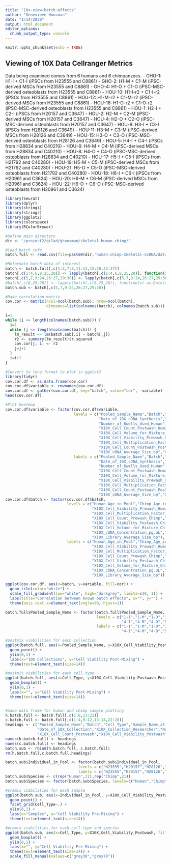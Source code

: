 ```yaml
---
title: "10x-view-batch-effects"
author: "Genevieve Housman"
date: "1/14/2020"
output: html_document
editor_options: 
  chunk_output_type: console
---
```


```r
knitr::opts_chunk$set(echo = TRUE)
```

## Viewing of 10X Data Cellranger Metrics

Data being examined comes from 6 humans and 6 chimpanzees.
- GHO-1:  H1-I + C1-I (iPSCs from H23555 and C8861)
- GHO-2:  H1-M + C1-M (iPSC-derived MSCs from H23555 and C8861)
- GHO-4:  H1-O + C1-O (iPSC-MSC-derived osteoblasts from H23555 and C8861)
- HOU-10: H1-I-r2 + C1-I-r2 (iPSCs from H23555 and C8861)
- HOU-12: H1-M-r2 + C1-M-r2 (iPSC-derived MSCs from H23555 and C8861)
- HOU-16: H1-O-r2 + C1-O-r2 (iPSC-MSC-derived osteoblasts from H23555 and C8861)
- HOU-1:  H2-I + C2-I (iPSCs from H20157 and C3647)
- HOU-2:  H2-M + C2-M (iPSC-derived MSCs from H20157 and C3647)
- HOU-4:  H2-O + C2-O (iPSC-MSC-derived osteoblasts from H20157 and C3647)
- HOU-9:  H3-I + C3-I (iPSCs from H28126 and C3649)
- HOU-11: H3-M + C3-M (iPSC-derived MSCs from H28126 and C3649)
- HOU-15: H3-O + C3-O (iPSC-MSC-derived osteoblasts from H28126 and C3649)
- HOU-5:  H4-I + C4-I (iPSCs from H28834 and C40210)
- HOU-6:  H4-M + C4-M (iPSC-derived MSCs from H28834 and C40210)
- HOU-8:  H4-O + C4-O (iPSC-MSC-derived osteoblasts from H28834 and C40210)
- HOU-17:	H5-I + C5-I (iPSCs from H21792 and C40280)
- HOU-19:	H5-M + C5-M (iPSC-derived MSCs from H21792 and C40280)
- HOU-21:	H5-O + C5-O (iPSC-MSC-derived osteoblasts from H21792 and C40280)
- HOU-18:	H6-I + C6-I (iPSCs from H20961 and C3624)
- HOU-20:	H6-M + C6-M (iPSC-derived MSCs from H20961 and C3624)
- HOU-22:	H6-O + C6-O (iPSC-MSC-derived osteoblasts from H20961 and C3624)

```r

library(Seurat)
library(dplyr)
library(stringi)
library(stringr)
library(ggplot2)
library(colorspace)
library(RColorBrewer)

```

```r

#Define main directory
dir <- '/project2/gilad/ghousman/skeletal-human-chimp/'

#Load batch info
batch.full <- read.csv(file=paste0(dir,'human-chimp-skeletal-scRNA/data/scrna-batch.csv'), header=TRUE, sep=",")

#Reformate batch data of interest
batch <- batch.full[,c(1:3,7:8,11:13,15:30,32:37)]
batch[,c(1:4,6,8,25,28)] <- lapply(batch[,c(1:4,6,8,25,28)], function(x) as.factor(x))
batch[,c(5,7,9:24,26:27,29:30)] <- lapply(batch[,c(5,7,9:24,26:27,29:30)], function(x) as.numeric(as.character(x)))
#batch[,c(8,25,28)] <- lapply(batch[,c(8,25,28)], function(x) as.Date(x, "%m/%d/%y"))
batch.sub <- batch[,c(5,7,9:24,26:27,29:30)]

#Make correlation matrix
cov.cor <- matrix(ncol=ncol(batch.sub), nrow=ncol(batch),
                  dimnames=list(colnames(batch), colnames(batch.sub)))

i=1
while (i <= length(colnames(batch.sub))) { 
  j=1
  while (j <= length(colnames(batch))) { 
    lm_result <- lm(batch.sub[,i] ~ batch[,j]) 
    r2 <- summary(lm_result)$r.squared 
    cov.cor[j, i] <- r2 
    j=j+1
  }
  i=i+1
}

#Convert to long format to plot in ggplot2
library(tidyr)
cov.cor.df <- as.data.frame(cov.cor) 
cov.cor.df$variable <- rownames(cov.cor.df) 
cov.cor.df <- gather(cov.cor.df, key="batch", value="cor", -variable) 
head(cov.cor.df) 

#Plot heatmap
cov.cor.df$variable <- factor(cov.cor.df$variable, 
                              levels = c("Pooled_Sample_Name","Batch","Cell_Type","Human_Sex_in_Pool","Chimp_Sex_in_Pool","Date_of_10X_Collection",
                                         "Date_of_10X_cDNA_Synthesis","Date_of_10X_Library_Prep","Human_Age_in_Pool","Chimp_Age_in_Pool",
                                         "Number_of_6wells_Used_Human","X10X_Cell_Count_Prewash_Human","X10X_Cell_Viability_Prewash_Human",
                                         "X10X_Cell_Count_Postwash_Human","X10X_Cell_Viability_Postwash_Human","X10X_Cell_Multiplication_Factor_for_Mixture_Human",
                                         "X10X_Cell_Volume_for_Mixture_Human","Number_of_6wells_Used_Chimp","X10X_Cell_Count_Prewash_Chimp",
                                         "X10X_Cell_Viability_Prewash_Chimp","X10X_Cell_Count_Postwash_Chimp","X10X_Cell_Viability_Postwash_Chimp",
                                         "X10X_Cell_Multiplication_Factor_for_Mixture_Chimp","X10X_Cell_Volume_for_Mixture_Chimp",
                                         "X10X_Cell_Count_Postwash_Postmix","X10X_Cell_Viability_Postwash_Postmix","X10X_cDNA_Concentration_pg.uL",
                                         "X10X_cDNA_Average_Size_bp","X10X_Library_Concentration_pg.uL","X10X_Library_Average_Size_bp"), 
                              labels = c("Pooled_Sample_Name","Batch","Cell_Type","Human_Sex_in_Pool","Chimp_Sex_in_Pool","Date_of_10X_Collection",
                                         "Date_of_10X_cDNA_Synthesis","Date_of_10X_Library_Prep","Human_Age_in_Pool","Chimp_Age_in_Pool",
                                         "Number_of_6wells_Used_Human","X10X_Cell_Count_Prewash_Human","X10X_Cell_Viability_Prewash_Human",
                                         "X10X_Cell_Count_Postwash_Human","X10X_Cell_Viability_Postwash_Human","X10X_Cell_Multiplication_Factor_for_Mixture_Human",
                                         "X10X_Cell_Volume_for_Mixture_Human","Number_of_6wells_Used_Chimp","X10X_Cell_Count_Prewash_Chimp",
                                         "X10X_Cell_Viability_Prewash_Chimp","X10X_Cell_Count_Postwash_Chimp","X10X_Cell_Viability_Postwash_Chimp",
                                         "X10X_Cell_Multiplication_Factor_for_Mixture_Chimp","X10X_Cell_Volume_for_Mixture_Chimp",
                                         "X10X_Cell_Count_Postwash_Postmix","X10X_Cell_Viability_Postwash_Postmix","X10X_cDNA_Concentration_pg.uL",
                                         "X10X_cDNA_Average_Size_bp","X10X_Library_Concentration_pg.uL","X10X_Library_Average_Size_bp"))
cov.cor.df$batch <- factor(cov.cor.df$batch, 
                           levels = c("Human_Age_in_Pool","Chimp_Age_in_Pool","Number_of_6wells_Used_Human","X10X_Cell_Count_Prewash_Human",
                                      "X10X_Cell_Viability_Prewash_Human","X10X_Cell_Count_Postwash_Human","X10X_Cell_Viability_Postwash_Human",
                                      "X10X_Cell_Multiplication_Factor_for_Mixture_Human","X10X_Cell_Volume_for_Mixture_Human","Number_of_6wells_Used_Chimp",
                                      "X10X_Cell_Count_Prewash_Chimp","X10X_Cell_Viability_Prewash_Chimp","X10X_Cell_Count_Postwash_Chimp",
                                      "X10X_Cell_Viability_Postwash_Chimp","X10X_Cell_Multiplication_Factor_for_Mixture_Chimp",
                                      "X10X_Cell_Volume_for_Mixture_Chimp","X10X_Cell_Count_Postwash_Postmix","X10X_Cell_Viability_Postwash_Postmix",
                                      "X10X_cDNA_Concentration_pg.uL","X10X_cDNA_Average_Size_bp","X10X_Library_Concentration_pg.uL",
                                      "X10X_Library_Average_Size_bp"),
                           labels = c("Human_Age_in_Pool","Chimp_Age_in_Pool","Number_of_6wells_Used_Human","X10X_Cell_Count_Prewash_Human",
                                      "X10X_Cell_Viability_Prewash_Human","X10X_Cell_Count_Postwash_Human","X10X_Cell_Viability_Postwash_Human",
                                      "X10X_Cell_Multiplication_Factor_for_Mixture_Human","X10X_Cell_Volume_for_Mixture_Human","Number_of_6wells_Used_Chimp",
                                      "X10X_Cell_Count_Prewash_Chimp","X10X_Cell_Viability_Prewash_Chimp","X10X_Cell_Count_Postwash_Chimp",
                                      "X10X_Cell_Viability_Postwash_Chimp","X10X_Cell_Multiplication_Factor_for_Mixture_Chimp",
                                      "X10X_Cell_Volume_for_Mixture_Chimp","X10X_Cell_Count_Postwash_Postmix","X10X_Cell_Viability_Postwash_Postmix",
                                      "X10X_cDNA_Concentration_pg.uL","X10X_cDNA_Average_Size_bp","X10X_Library_Concentration_pg.uL",
                                      "X10X_Library_Average_Size_bp")) 

ggplot(cov.cor.df, aes(x=batch, y=variable, fill=cor)) +
  geom_tile(color="white") +
  scale_fill_gradient(low="white", high="darkgrey", limits=c(0, 1)) + 
  labs(title="Correlation between known batch effects", x="", y="") +
  theme(axis.text.x=element_text(angle=90, hjust=1))

```

```r

batch.full$Pooled_Sample_Name <- factor(batch.full$Pooled_Sample_Name,
                                        levels = c("1-I","1-M","1-O","1-I-r2","1-M-r2","1-O-r2","2-I","2-M","2-O","3-I","3-M","3-O",
                                                   "4-I","4-M","4-O","5-I","5-M","5-O","6-I","6-M","6-O"),
                                        labels = c("1-I","1-M","1-O","1-I-r2","1-M-r2","1-O-r2","2-I","2-M","2-O","3-I","3-M","3-O",
                                                   "4-I","4-M","4-O","5-I","5-M","5-O","6-I","6-M","6-O"))

#postmix viabilities for each collection
ggplot(batch.full, aes(x=Pooled_Sample_Name, y=X10X_Cell_Viability_Postwash_Postmix)) +
  geom_point() +
  ylim(0,1) +
  labs(x="10X Collections", y="Cell Viability Post-Mixing") +
  theme(text=element_text(size=14)) 

#postmix viabilities for each cell type
ggplot(batch.full, aes(x=Cell_Type, y=X10X_Cell_Viability_Postwash_Postmix)) +
  geom_boxplot() +
  ylim(0,1) +
  labs(x="", y="Cell Viability Post-Mixing") +
  theme(text=element_text(size=14)) 


#make data frame for human and chimp sample plotting
h.batch.full <- batch.full[,c(1:8,13:21)]
c.batch.full <- batch.full[,c(1:4,9:12,13:14,22:28)]
headings <- c("Pooled_Sample_Name","Batch","Cell_Type","Sample_Name_at_Core","Sample_in_Pool","Individual_in_Pool","Sex_in_Pool","Age_in_Pool",
              "Date_of_10X_Collection","X10X_Collection_Researcher","Number_of_6wells_Used","X10X_Cell_Count_Prewash","X10X_Cell_Viability_Prewash",
              "X10X_Cell_Count_Postwash","X10X_Cell_Viability_Postwash","X10X_Cell_Multiplication_Factor_for_Mixture_Human","X10X_Cell_Volume_for_Mixture_Human")
names(h.batch.full) <- headings
names(c.batch.full) <- headings
batch.sub <- rbind(h.batch.full, c.batch.full)
rm(h.batch.full,c.batch.full,headings)

batch.sub$Individual_in_Pool <- factor(batch.sub$Individual_in_Pool,
                                levels = c("H23555","H20157","H28126","H28834","H21792","H20961","C8861","C3647","C3649","C40210","C40280","C3624"),
                                labels = c("H23555","H20157","H28126","H28834","H21792","H20961","C8861","C3647","C3649","C40210","C40280","C3624"))
batch.sub$Species <- c(rep("Human",21),rep("Chimp",21))
batch.sub$Species <- factor(batch.sub$Species, levels=c("Human","Chimp"), labels=c("Human","Chimp"))

#premix viabilities for each sample
ggplot(batch.sub, aes(x=Individual_in_Pool, y=X10X_Cell_Viability_Postwash)) +
  geom_point() +
  facet_grid(Cell_Type~.) +
  ylim(0,1) +
  labs(x="Samples", y="Cell Viability Pre-Mixing") +
  theme(text=element_text(size=14)) 

#premix viabilities for each cell type and species
ggplot(batch.sub, aes(x=Cell_Type, y=X10X_Cell_Viability_Postwash, fill=Species)) +
  geom_boxplot() +
  ylim(0,1) +
  labs(x="", y="Cell Viability Pre-Mixing") +
  theme(text=element_text(size=14)) +
  scale_fill_manual(values=c("grey30","grey70"))

```
